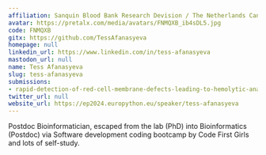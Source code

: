 ```yaml
---
affiliation: Sanquin Blood Bank Research Devision / The Netherlands Cancer Institute
avatar: https://pretalx.com/media/avatars/FNMQXB_ib4sDL5.jpg
code: FNMQXB
gitx: https://github.com/TessAfanasyeva
homepage: null
linkedin_url: https://www.linkedin.com/in/tess-afanasyeva
mastodon_url: null
name: Tess Afanasyeva
slug: tess-afanasyeva
submissions:
- rapid-detection-of-red-cell-membrane-defects-leading-to-hemolytic-anaemias
twitter_url: null
website_url: https://ep2024.europython.eu/speaker/tess-afanasyeva
---
```


Postdoc Bioinformatician, escaped from the lab (PhD) into Bioinformatics (Postdoc) via Software development coding bootcamp by Code First Girls and lots of self-study.
